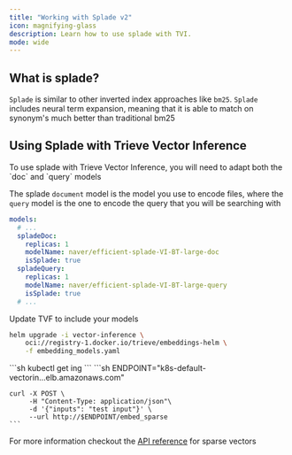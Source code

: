 ```yaml
---
title: "Working with Splade v2"
icon: magnifying-glass 
description: Learn how to use splade with TVI.
mode: wide
---
```


## What is splade?

`Splade` is similar to other inverted index approaches like `bm25`. `Splade` includes neural term expansion, meaning that it is able to match on synonym's much better than traditional bm25

## Using Splade with Trieve Vector Inference

<Steps>
<Step title="Update embedding_models.yaml">
To use splade with Trieve Vector Inference, you will need to adapt both the `doc` and `query` models

The splade `document` model is the model you use to encode files, where the `query` model is the one to encode the query that you will be searching with

```yaml embedding_models.yaml
models:
  # ...
  spladeDoc:
    replicas: 1
    modelName: naver/efficient-splade-VI-BT-large-doc
    isSplade: true
  spladeQuery:
    replicas: 1
    modelName: naver/efficient-splade-VI-BT-large-query
    isSplade: true
  # ...
```
</Step>

<Step title="Upgrade your TVF cluster">
Update TVF to include your models

```bash
helm upgrade -i vector-inference \
    oci://registry-1.docker.io/trieve/embeddings-helm \
    -f embedding_models.yaml
```
</Step>

<Step title="Get embeddings endpoint">
```sh
kubectl get ing
```
</Step>

<Step title="Make call to generate sparse vector">
    ```sh
    ENDPOINT="k8s-default-vectorin...elb.amazonaws.com"

    curl -X POST \
         -H "Content-Type: application/json"\
         -d '{"inputs": "test input"}' \
         --url http://$ENDPOINT/embed_sparse
    ```

  For more information checkout the [API reference](/vector-inference/embed_sparse) for sparse vectors
</Step>
</Steps>

